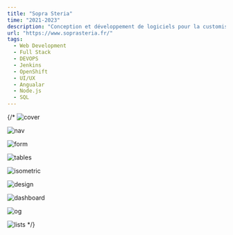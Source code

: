 ```yaml
---
title: "Sopra Steria"
time: "2021-2023"
description: "Conception et développement de logiciels pour la customisation de flotte et des actions effectuées durant la construction d'un avion"
url: "https://www.soprasteria.fr/"
tags: 
  - Web Development
  - Full Stack
  - DEVOPS
  - Jenkins
  - OpenShift
  - UI/UX
  - Angualar
  - Node.js
  - SQL
---
```


{/* <Image
  src="/projects/hines/cover.png"
  alt="cover"
  width={2267}
  height={1280}
  caption="At Hines I've been responsible for building out full stack applications at scale. And have introduced design systems and fully fledged UI/UX redesigns to some flagship apps."
/>

<Image
  src="/projects/hines/nav.png"
  alt="nav"
  width={1408}
  height={927}
/>

<Image
  src="/projects/hines/form.png"
  alt="form"
  width={1408}
  height={927}
/>

<Image
  src="/projects/hines/table.png"
  alt="tables"
  width={1408}
  height={927}
/>

<Image
  src="/projects/hines/iso.png"
  alt="isometric"
  width={2300}
  height={1037}
/>

<Image
  src="/projects/hines/design.png"
  alt="design"
  width={1458}
  height={761}
/>

<Image
  src="/projects/hines/dashboard.png"
  alt="dashboard"
  width={1462}
  height={1108}
/>

<Image
  src="/projects/hines/login.png"
  alt="og"
  width={2267}
  height={1280}
/>

<Image
  src="/projects/hines/list.png"
  alt="lists"
  width={2267}
  height={1280}
/> */}